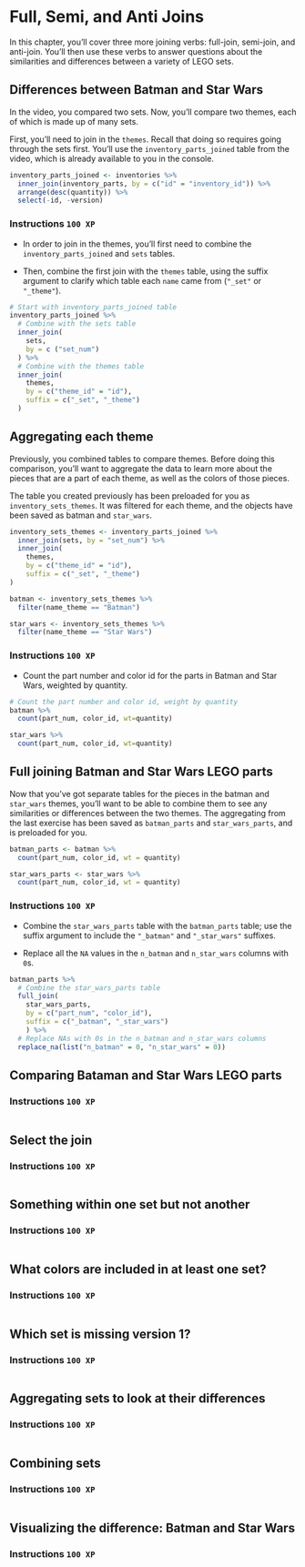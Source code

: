 # Full, Semi, and Anti Joins

In this chapter, you'll cover three more joining verbs: full-join,
semi-join, and anti-join. You'll then use these verbs to answer questions
about the similarities and differences between a variety of LEGO sets.

## Differences between Batman and Star Wars

In the video, you compared two sets. Now, you'll compare two themes, each
of which is made up of many sets.

First, you'll need to join in the `themes`. Recall that doing so requires
going through the sets first. You'll use the `inventory_parts_joined` 
table from the video, which is already available to you in the console.

```.r
inventory_parts_joined <- inventories %>%
  inner_join(inventory_parts, by = c("id" = "inventory_id")) %>%
  arrange(desc(quantity)) %>%
  select(-id, -version)
```

### Instructions `100 XP` {.unnumbered}
- In order to join in the themes, you'll first need to combine the 
 `inventory_parts_joined` and `sets` tables.

- Then, combine the first join with the `themes` table, using the suffix 
argument to clarify which table each `name` came from (`"_set"` or 
`"_theme"`).


```.r

# Start with inventory_parts_joined table
inventory_parts_joined %>%
  # Combine with the sets table 
  inner_join(
    sets,
    by = c ("set_num")
  ) %>%
  # Combine with the themes table 
  inner_join(
    themes,
    by = c("theme_id" = "id"),
    suffix = c("_set", "_theme")
  )
```


## Aggregating each theme

Previously, you combined tables to compare themes. Before doing this 
comparison, you'll want to aggregate the data to learn more about the 
pieces that are a part of each theme, as well as the colors of those 
pieces.

The table you created previously has been preloaded for you as 
`inventory_sets_themes`. It was filtered for each theme, and the objects
have been saved as batman and `star_wars`.

```.r
inventory_sets_themes <- inventory_parts_joined %>%
  inner_join(sets, by = "set_num") %>%
  inner_join(
    themes,
    by = c("theme_id" = "id"),
    suffix = c("_set", "_theme")
)

batman <- inventory_sets_themes %>%
  filter(name_theme == "Batman")

star_wars <- inventory_sets_themes %>%
  filter(name_theme == "Star Wars")
```

### Instructions `100 XP` {.unnumbered}
- Count the part number and color id for the parts in Batman and Star 
  Wars, weighted by quantity.

```.r
# Count the part number and color id, weight by quantity
batman %>%
  count(part_num, color_id, wt=quantity)

star_wars %>%
  count(part_num, color_id, wt=quantity)
```


## Full joining Batman and Star Wars LEGO parts

Now that you've got separate tables for the pieces in the batman and 
`star_wars` themes, you'll want to be able to combine them to see any 
similarities or differences between the two themes. The aggregating from 
the last exercise has been saved as `batman_parts` and 
`star_wars_parts`, and is preloaded for you.

```.r
batman_parts <- batman %>%
  count(part_num, color_id, wt = quantity)

star_wars_parts <- star_wars %>%
  count(part_num, color_id, wt = quantity)
```

### Instructions `100 XP` {.unnumbered}

- Combine the `star_wars_parts` table with the `batman_parts` table; use 
the suffix argument to include the `"_batman"` and `"_star_wars"`
suffixes.

- Replace all the `NA` values in the `n_batman` and `n_star_wars` 
columns with `0`s.

```.r
batman_parts %>%
  # Combine the star_wars_parts table 
  full_join(
    star_wars_parts,
    by = c("part_num", "color_id"),
    suffix = c("_batman", "_star_wars")
    ) %>%
  # Replace NAs with 0s in the n_batman and n_star_wars columns 
  replace_na(list("n_batman" = 0, "n_star_wars" = 0))
```


## Comparing Bataman and Star Wars LEGO parts

### Instructions `100 XP` {.unnumbered}

```.r

```

## Select the join

### Instructions `100 XP` {.unnumbered}

```.r

```
## Something within one set but not another

### Instructions `100 XP` {.unnumbered}

```.r

```
## What colors are included in at least one set?

### Instructions `100 XP` {.unnumbered}

```.r

```
## Which set is missing version 1?

### Instructions `100 XP` {.unnumbered}

```.r

```
## Aggregating sets to look at their differences

### Instructions `100 XP` {.unnumbered}

```.r

```
## Combining sets

### Instructions `100 XP` {.unnumbered}

```.r

```
## Visualizing the difference: Batman and Star Wars

### Instructions `100 XP` {.unnumbered}

```.r

```
